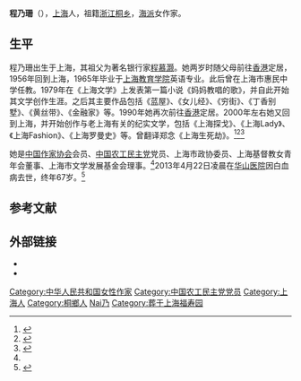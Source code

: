 '''程乃珊'''（{{bd|1946年||2013年|4月22日|catIdx=Cheng程乃珊}}），[[上海|上海]]人，祖籍[[浙江|浙江]][[桐乡|桐乡]]，[[海派|海派]]女作家。

== 生平 ==
程乃珊出生于上海，其祖父为著名银行家[[程慕灏|程慕灏]]。她两岁时随父母前往[[香港|香港]]定居，1956年回到上海，1965年毕业于[[上海教育学院|上海教育学院]]英语专业。此后曾在上海市惠民中学任教。1979年在《上海文学》上发表第一篇小说《妈妈教唱的歌》，并自此开始其文学创作生涯。之后其主要作品包括《蓝屋》、《女儿经》、《穷街》、《丁香别墅》、《黄丝带》、《金融家》等。1990年她再次前往[[香港|香港]]定居。2000年左右她又回到上海，并开始创作与老上海有关的纪实文学，包括《上海探戈》、《上海Lady》、《上海Fashion》、《上海罗曼史》等。曾翻译郑念《上海生死劫》。<ref name=chinawriter>{{cite web|url=http://www.chinawriter.com.cn/zxhy/member/833.shtml |title=程乃珊 (1946～) |publisher=中国作家网 |deadurl=yes |archiveurl=https://web.archive.org/web/20161104214747/http://www.chinawriter.com.cn/zxhy/member/833.shtml |archivedate=2016-11-04 }}</ref><ref>{{cite web|url=http://www.art238.com/renda/2012shwl/c/u1a1797631.html |title=程乃珊：我不会停止书写上海 |publisher=上海文艺 |date=2012-10-16 |deadurl=yes |archiveurl=https://web.archive.org/web/20160304232245/http://www.art238.com/renda/2012shwl/c/u1a1797631.html |archivedate=2016-03-04 }}</ref><ref>{{cite web|url=http://www.shwenyi.com.cn/renda/shwl/node4157/node4159/userobject1ai1279443.html |title=程乃珊:她的文学历程 |publisher=上海文艺 |deadurl=yes |archiveurl=https://web.archive.org/web/20060921015747/http://www.shwenyi.com.cn/renda/shwl/node4157/node4159/userobject1ai1279443.html |archivedate=2006-09-21 }}</ref>

她是[[中国作家协会|中国作家协会]]会员、[[中国农工民主党|中国农工民主党]]党员、上海市政协委员、上海基督教女青年会董事、上海市文学发展基金会理事。<ref name=chinawriter />2013年4月22日凌晨在[[华山医院|华山医院]]因白血病去世，终年67岁。<ref>{{cite web|url=http://edu.qq.com/a/20130422/000130.htm|title=著名女作家程乃珊病逝|publisher=腾讯|date=2013-04-22|accessdate=2013-04-22|archive-date=2016-11-03|archive-url=https://web.archive.org/web/20161103235839/http://edu.qq.com/a/20130422/000130.htm|dead-url=no}}</ref>

== 参考文献 ==
{{Reflist}}

== 外部链接 ==
* {{sinablog|chengnaishan}}
* {{sinaweibo|chengnaishan}}

{{Authority control}}

{{DEFAULTSORT:Cheng程乃珊}}
[[Category:中华人民共和国女性作家|Category:中华人民共和国女性作家]]
[[Category:中国农工民主党党员|Category:中国农工民主党党员]]
[[Category:上海人|Category:上海人]]
[[Category:桐鄉人|Category:桐鄉人]]
[[Category:程姓|Nai乃]]
[[Category:葬于上海福寿园|Category:葬于上海福寿园]]